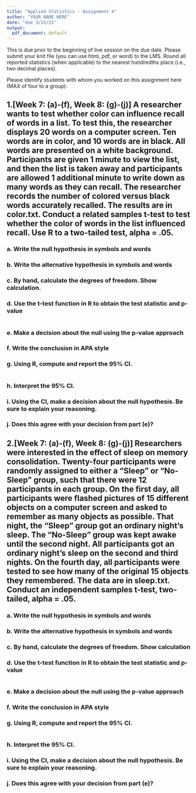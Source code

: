 ```yaml
---
title: "Applied Statistics - Assignment 4"
author: "YOUR NAME HERE"
date: "due 3/15/21"
output: 
  pdf_document: default
---
```



This is due prior to the beginning of live session on the due date. Please submit your knit file (you can use html, pdf, or word) to the LMS. Round all reported statistics (when applicable) to the nearest hundredths place (i.e., two decimal places). 

Please identify students with whom you worked on this assignment here (MAX of four to a group):

## 1.[Week 7: (a)-(f), Week 8: (g)-(j)] A researcher wants to test whether color can influence recall of words in a list. To test this, the researcher displays 20 words on a computer screen. Ten words are in color, and 10 words are in black. All words are presented on a white background. Participants are given 1 minute to view the list, and then the list is taken away and participants are allowed 1 additional minute to write down as many words as they can recall. The researcher records the number of colored versus black words accurately recalled. The results are in color.txt. Conduct a related samples t-test to test whether the color of words in the list influenced recall. Use R to a two-tailed test, alpha = .05.
\setlength{\leftskip}{1cm}
### a. Write the null hypothesis in symbols and words
### b. Write the alternative hypothesis in symbols and words
### c. By hand, calculate the degrees of freedom. Show calculation.
### d. Use the t-test function in R to obtain the test statistic and p-value
```r

```
### e. Make a decision about the null using the p-value approach
### f. Write the conclusion in APA style
### g. Using R, compute and report the 95% CI.
```r

```
### h. Interpret the 95% CI.
### i. Using the CI, make a decision about the null hypothesis. Be sure to explain your reasoning.
### j. Does this agree with your decision from part (e)?

## 2.[Week 7: (a)-(f), Week 8: (g)-(j)] Researchers were interested in the effect of sleep on memory consolidation. Twenty-four participants were randomly assigned to either a “Sleep” or “No-Sleep” group, such that there were 12 participants in each group. On the first day, all participants were flashed pictures of 15 different objects on a computer screen and asked to remember as many objects as possible. That night, the “Sleep” group got an ordinary night’s sleep. The “No-Sleep” group was kept awake until the second night. All participants got an ordinary night’s sleep on the second and third nights. On the fourth day, all participants were tested to see how many of the original 15 objects they remembered. The data are in sleep.txt. Conduct an independent samples t-test, two-tailed, alpha = .05. 
\setlength{\leftskip}{1cm}
### a. Write the null hypothesis in symbols and words
### b. Write the alternative hypothesis in symbols and words
### c. By hand, calculate the degrees of freedom. Show calculation
### d. Use the t-test function in R to obtain the test statistic and p-value
```r

```
### e. Make a decision about the null using the p-value approach
### f. Write the conclusion in APA style
### g. Using R, compute and report the 95% CI.
```r

```
### h. Interpret the 95% CI.
### i. Using the CI, make a decision about the null hypothesis. Be sure to explain your reasoning.
### j. Does this agree with your decision from part (e)?